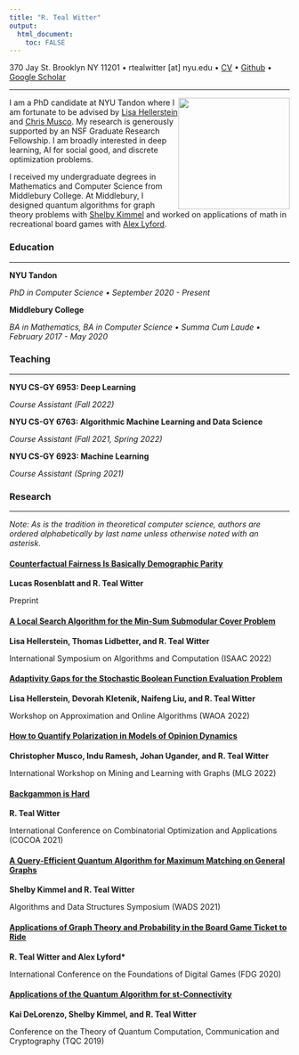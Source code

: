 ```yaml
---
title: "R. Teal Witter"
output: 
  html_document:
    toc: FALSE
---
```


370 Jay St. Brooklyn NY 11201 • rtealwitter [at] nyu.edu • [CV](files/cv.pdf) • [Github](https://github.com/rtealwitter) • [Google Scholar](https://scholar.google.com/citations?user=B2hIq-cAAAAJ&hl=en)

___ 

<img src="files/headshot.jpeg" style="float: right" width="200" />
I am a PhD candidate at NYU Tandon where I am fortunate to be advised 
by [Lisa Hellerstein](https://cse.engineering.nyu.edu/~hstein/) and [Chris Musco](https://www.chrismusco.com/). 
My research is generously supported by an NSF Graduate Research Fellowship. 
I am broadly interested in deep learning, AI for social good, and discrete optimization problems.

I received my undergraduate degrees in Mathematics and Computer Science from Middlebury College.
At Middlebury, I designed quantum algorithms for graph theory problems with [Shelby Kimmel](http://shelbykimmel.com/)
and worked on applications of math in recreational board games with [Alex Lyford](https://www.middlebury.edu/academics/math/faculty/node/550503).

### Education

--- 

**NYU Tandon**

*PhD in Computer Science • September 2020 - Present*

**Middlebury College**

*BA in Mathematics, BA in Computer Science • Summa Cum Laude • February 2017 - May 2020*


### Teaching

---

**NYU CS-GY 6953: Deep Learning**

*Course Assistant (Fall 2022)*

**NYU CS-GY 6763: Algorithmic Machine Learning and Data Science**

*Course Assistant (Fall 2021, Spring 2022)*

**NYU CS-GY 6923: Machine Learning**

*Course Assistant (Spring 2021)*

### Research

---

*Note: As is the tradition in theoretical computer science, authors are ordered alphabetically by last name unless otherwise noted with an asterisk.*

#### [Counterfactual Fairness Is Basically Demographic Parity](https://arxiv.org/abs/2208.03843)

**Lucas Rosenblatt and R. Teal Witter**

Preprint

#### [A Local Search Algorithm for the Min-Sum Submodular Cover Problem](https://arxiv.org/abs/2209.03054)

**Lisa Hellerstein, Thomas Lidbetter, and R. Teal Witter **

International Symposium on Algorithms and Computation (ISAAC 2022)

#### [Adaptivity Gaps for the Stochastic Boolean Function Evaluation Problem](https://arxiv.org/abs/2208.03810)

**Lisa Hellerstein, Devorah Kletenik, Naifeng Liu, and R. Teal Witter **

Workshop on Approximation and Online Algorithms (WAOA 2022)

#### [How to Quantify Polarization in Models of Opinion Dynamics](https://arxiv.org/abs/2110.11981)

**Christopher Musco, Indu Ramesh, Johan Ugander, and R. Teal Witter**

International Workshop on Mining and Learning with Graphs (MLG 2022)

#### [Backgammon is Hard](https://arxiv.org/abs/2106.16172)

**R. Teal Witter**

International Conference on Combinatorial Optimization and Applications (COCOA 2021)

#### [A Query-Efficient Quantum Algorithm for Maximum Matching on General Graphs](https://arxiv.org/abs/2010.02324)

**Shelby Kimmel and R. Teal Witter**

Algorithms and Data Structures Symposium (WADS 2021)

#### [Applications of Graph Theory and Probability in the Board Game Ticket to Ride](https://dl.acm.org/doi/10.1145/3402942.3402963)

**R. Teal Witter and Alex Lyford\* **

International Conference on the Foundations of Digital Games (FDG 2020)


#### [Applications of the Quantum Algorithm for st-Connectivity](https://arxiv.org/abs/1904.05995)

**Kai DeLorenzo, Shelby Kimmel, and R. Teal Witter**

Conference on the Theory of Quantum Computation, Communication and Cryptography (TQC 2019)

<br/>

